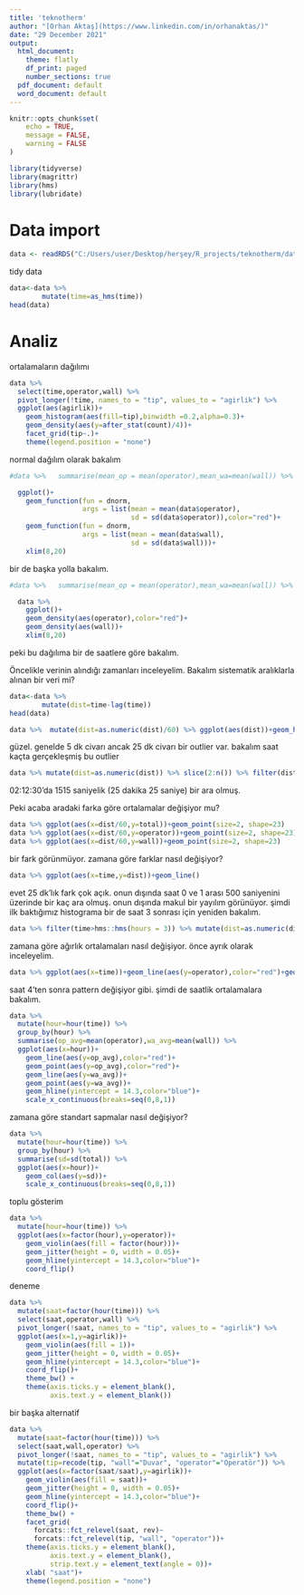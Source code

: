 ```yaml
---
title: 'teknotherm'
author: "[Orhan Aktaş](https://www.linkedin.com/in/orhanaktas/)"
date: "29 December 2021"
output:
  html_document:
    theme: flatly
    df_print: paged
    number_sections: true
  pdf_document: default
  word_document: default
---
```


```r
knitr::opts_chunk$set(
	echo = TRUE,
	message = FALSE,
	warning = FALSE
)
```

```r
library(tidyverse)
library(magrittr)
library(hms)
library(lubridate)
```

# Data import

```r
data <- readRDS("C:/Users/user/Desktop/herşey/R_projects/teknotherm/data.RDS")
```

tidy data

```r
data<-data %>%
        mutate(time=as_hms(time))
head(data)
```

# Analiz

ortalamaların dağılımı

```r
data %>%  
  select(time,operator,wall) %>% 
  pivot_longer(!time, names_to = "tip", values_to = "agirlik") %>% 
  ggplot(aes(agirlik))+
    geom_histogram(aes(fill=tip),binwidth =0.2,alpha=0.3)+
    geom_density(aes(y=after_stat(count)/4))+
    facet_grid(tip~.)+ 
    theme(legend.position = "none") 
```

normal dağılım olarak bakalım

```r


#data %>%   summarise(mean_op = mean(operator),mean_wa=mean(wall)) %>% view()

  ggplot()+ 
    geom_function(fun = dnorm, 
                  args = list(mean = mean(data$operator), 
                              sd = sd(data$operator)),color="red")+
    geom_function(fun = dnorm, 
                  args = list(mean = mean(data$wall), 
                              sd = sd(data$wall)))+
    xlim(8,20)
```

bir de başka yolla bakalım.

```r


#data %>%   summarise(mean_op = mean(operator),mean_wa=mean(wall)) %>% view()

  data %>% 
    ggplot()+ 
    geom_density(aes(operator),color="red")+
    geom_density(aes(wall))+
    xlim(8,20)
```

peki bu dağılıma bir de saatlere göre bakalım.

Öncelikle verinin alındığı zamanları inceleyelim. Bakalım sistematik aralıklarla alınan bir veri mi?

```r

data<-data %>%
        mutate(dist=time-lag(time))
head(data)

data %>%  mutate(dist=as.numeric(dist)/60) %>% ggplot(aes(dist))+geom_histogram(binwidth =1)
```

güzel. genelde 5 dk civarı ancak 25 dk civarı bir outlier var. bakalım saat kaçta gerçekleşmiş bu outlier

```r
data %>% mutate(dist=as.numeric(dist)) %>% slice(2:n()) %>% filter(dist==max(dist))
```

02:12:30'da 1515 saniyelik (25 dakika 25 saniye) bir ara olmuş.

Peki acaba aradaki farka göre ortalamalar değişiyor mu?

```r
data %>% ggplot(aes(x=dist/60,y=total))+geom_point(size=2, shape=23)
data %>% ggplot(aes(x=dist/60,y=operator))+geom_point(size=2, shape=23)
data %>% ggplot(aes(x=dist/60,y=wall))+geom_point(size=2, shape=23)

```

bir fark görünmüyor. zamana göre farklar nasıl değişiyor?

```r
data %>% ggplot(aes(x=time,y=dist))+geom_line()
```

evet 25 dk'lık fark çok açık. onun dışında saat 0 ve 1 arası 500 saniyenini üzerinde bir kaç ara olmuş. onun dışında makul bir yayılım görünüyor. şimdi ilk baktığımız histograma bir de saat 3 sonrası için yeniden bakalım.

```r
data %>% filter(time>hms::hms(hours = 3)) %>% mutate(dist=as.numeric(dist)) %>% ggplot(aes(x=dist))+geom_histogram(binwidth =60)
```

zamana göre ağırlık ortalamaları nasıl değişiyor. önce ayrık olarak inceleyelim.

```r
data %>% ggplot(aes(x=time))+geom_line(aes(y=operator),color="red")+geom_line(aes(y=wall))
```

saat 4'ten sonra pattern değişiyor gibi. şimdi de saatlik ortalamalara bakalım.

```r

data %>% 
  mutate(hour=hour(time)) %>% 
  group_by(hour) %>% 
  summarise(op_avg=mean(operator),wa_avg=mean(wall)) %>% 
  ggplot(aes(x=hour))+
    geom_line(aes(y=op_avg),color="red")+
    geom_point(aes(y=op_avg),color="red")+
    geom_line(aes(y=wa_avg))+
    geom_point(aes(y=wa_avg))+
    geom_hline(yintercept = 14.3,color="blue")+ 
    scale_x_continuous(breaks=seq(0,8,1))
```

zamana göre standart sapmalar nasıl değişiyor?

```r
data %>% 
  mutate(hour=hour(time)) %>% 
  group_by(hour) %>% 
  summarise(sd=sd(total)) %>% 
  ggplot(aes(x=hour))+
    geom_col(aes(y=sd))+
    scale_x_continuous(breaks=seq(0,8,1))
```

toplu gösterim

```r
data %>% 
  mutate(hour=hour(time)) %>% 
  ggplot(aes(x=factor(hour),y=operator))+
    geom_violin(aes(fill = factor(hour)))+ 
    geom_jitter(height = 0, width = 0.05)+
    geom_hline(yintercept = 14.3,color="blue")+
    coord_flip()
```

deneme

```r
data %>% 
  mutate(saat=factor(hour(time))) %>%  
  select(saat,operator,wall) %>%
  pivot_longer(!saat, names_to = "tip", values_to = "agirlik") %>% 
  ggplot(aes(x=1,y=agirlik))+
    geom_violin(aes(fill = 1))+ 
    geom_jitter(height = 0, width = 0.05)+
    geom_hline(yintercept = 14.3,color="blue")+
    coord_flip()+
    theme_bw() +
    theme(axis.ticks.y = element_blank(),
          axis.text.y = element_blank())
```

bir başka alternatif

```r
data %>% 
  mutate(saat=factor(hour(time))) %>%  
  select(saat,wall,operator) %>%
  pivot_longer(!saat, names_to = "tip", values_to = "agirlik") %>% 
  mutate(tip=recode(tip, "wall"="Duvar", "operator"="Operatör")) %>% 
  ggplot(aes(x=factor(saat/saat),y=agirlik))+
    geom_violin(aes(fill = saat))+ 
    geom_jitter(height = 0, width = 0.05)+
    geom_hline(yintercept = 14.3,color="blue")+
    coord_flip()+
    theme_bw() +
    facet_grid(
      forcats::fct_relevel(saat, rev)~
      forcats::fct_relevel(tip, "wall", "operator"))+
    theme(axis.ticks.y = element_blank(),
          axis.text.y = element_blank(),
          strip.text.y = element_text(angle = 0))+
    xlab( "saat")+ 
    theme(legend.position = "none") 

    
```
